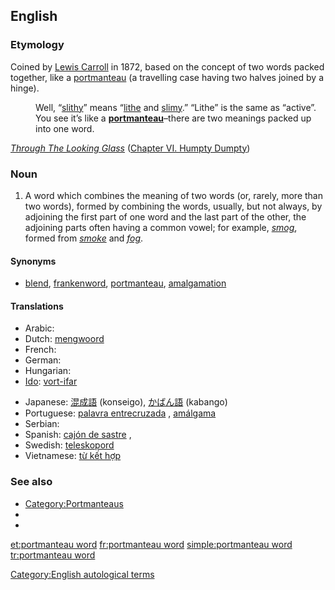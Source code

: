 {{rfd|This term seems like it is the sum of its parts to me.  Shouldn't it just be merged into the linguistic sense of [[portmanteau]], the definition of which is currently just "A [[portmanteau word]]?}}
==English==

===Etymology===
Coined by [[w:Lewis Carroll|Lewis Carroll]] in 1872, based on the concept of two words packed together, like a [[portmanteau]] (a travelling case having two halves joined by a hinge).
: Well, “[[slithy]]” means “[[lithe]] and [[slimy]].” “Lithe” is the same as “active”. You see it’s like a '''[[portmanteau]]'''–there are two meanings packed up into one word.
''[[s:Through The Looking Glass (And What Alice Found There)|Through The Looking Glass]]'' ([[s:Through the Looking Glass (And What Alice Found There)/Chapter VI|Chapter VI. Humpty Dumpty]])

===Noun===
{{en-noun|sg=[[portmanteau]] [[word]]}}

# {{linguistics}} A word which combines the meaning of two words (or, rarely, more than two words), formed by combining the words, usually, but not always, by adjoining the first part of one word and the last part of the other, the adjoining parts often having a common vowel; for example, ''[[smog]]'', formed from ''[[smoke]]'' and ''[[fog]]''.

====Synonyms====
* [[blend]], [[frankenword]], [[portmanteau]], [[amalgamation]]

====Translations====
{{trans-top|a word formed which combines the meaning of two words}}
* Arabic: {{Arab|[[كلمة منحوتة من كلمتين]]}} {{f}}
* Dutch: [[mengwoord]] {{n}}
* French: {{t+|fr|mot-valise|m}}
* German: {{t+|de|Kofferwort|n}}
* Hungarian: {{t|hu|vegyülékszó}}
* [[Ido]]: [[vort-ifar]]
{{trans-mid}}
* Japanese: [[混成語]] (konseigo), [[かばん語]] (kabango)
* Portuguese: [[palavra entrecruzada]] {{f}}, [[amálgama]] {{f}}
* Serbian: {{t|sr|кованица|f|tr=kovanica|sc=Cyrl}}
* Spanish: [[cajón de sastre]] {{f}},  {{t|es|contracción|f}}
* Swedish: [[teleskopord]] {{n}}
* Vietnamese: [[từ kết hợp]] <!-- This literal translation back into English belongs on the Vietnamese page (''literally: "combined word"'') -->
{{trans-bottom}}

===See also===
* [[:Category:English blends|Category:Portmanteaus]]
* {{pedia}}
* {{pedia|List of portmanteaus}}

[[Category:English autological terms]]

[[et:portmanteau word]]
[[fr:portmanteau word]]
[[simple:portmanteau word]]
[[tr:portmanteau word]]